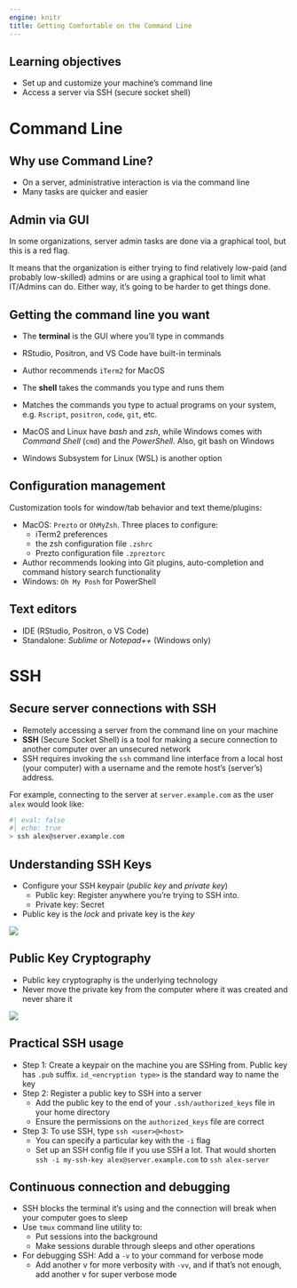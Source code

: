 ```yaml
---
engine: knitr
title: Getting Comfortable on the Command Line
---
```


## Learning objectives

-   Set up and customize your machine’s command line
-   Access a server via SSH (secure socket shell) 

# Command Line


## Why use Command Line?

- On a server, administrative interaction is via the command line  
- Many tasks are quicker and easier

::: {.callout-important}
## Admin via GUI 

In some organizations, server admin tasks are done via a graphical tool, but this is a red flag.

It means that the organization is either trying to find relatively low-paid (and probably low-skilled) admins or are using a graphical tool to limit what IT/Admins can do. Either way, it’s going to be harder to get things done. 

:::


## Getting the command line you want

- The **terminal** is the GUI where you’ll type in commands  
- RStudio, Positron, and VS Code have built-in terminals  
- Author recommends `iTerm2` for MacOS 

- The **shell** takes the commands you type and runs them  
- Matches the commands you type to actual programs on your system, e.g. `Rscript`, `positron`, `code`, `git`, etc. 
- MacOS and Linux have *bash* and *zsh*, while Windows comes with *Command Shell* (`cmd`) and the *PowerShell*. Also, git bash on Windows  
- Windows Subsystem for Linux (WSL) is another option  


## Configuration management

Customization tools for window/tab behavior and text theme/plugins:

- MacOS: `Prezto` or `OhMyZsh`. Three places to configure:  
  * iTerm2 preferences   
  * the zsh configuration file `.zshrc`  
  * Prezto configuration file `.zpreztorc` 
- Author recommends looking into Git plugins, auto-completion and command history search functionality  
- Windows: `Oh My Posh` for PowerShell  


## Text editors  

- IDE (RStudio, Positron, o VS Code)  
- Standalone: *Sublime* or *Notepad++* (Windows only)  


# SSH

## Secure server connections with SSH

- Remotely accessing a server from the command line on your machine 
- **SSH** (Secure Socket Shell) is a tool for making a secure connection to another computer over an unsecured network  
- SSH requires invoking the `ssh` command line interface from a local host (your computer) with a username and the remote host’s (server’s) address. 

For example, connecting to the server at `server.example.com` as the user `alex` would look like:

```bash
#| eval: false
#| echo: true
> ssh alex@server.example.com
```


## Understanding SSH Keys

- Configure your SSH keypair (*public key* and *private key*)  
  - Public key: Register anywhere you’re trying to SSH into.
  - Private key: Secret  
- Public key is the *lock* and private key is the *key*  
  
![](images/ssh.png)


## Public Key Cryptography

- Public key cryptography is the underlying technology  
- Never move the private key from the computer where it was created and never share it  

![](images/keypair.png)

## Practical SSH usage

- Step 1: Create a keypair on the machine you are SSHing from. Public key has `.pub` suffix. `id_<encryption type>` is the standard way to name the key 
- Step 2: Register a public key to SSH into a server 
  - Add the public key to the end of your `.ssh/authorized_keys` file in your home directory  
  - Ensure the permissions on the `authorized_keys` file are correct  
- Step 3: To use SSH, type `ssh <user>@<host>`  
  - You can specify a particular key with the `-i` flag  
  - Set up an SSH config file if you use SSH a lot. That would shorten `ssh -i my-ssh-key alex@server.example.com` to `ssh alex-server`
  
## Continuous connection and debugging

- SSH blocks the terminal it's using and the connection will break when your computer goes to sleep  
- Use `tmux` command line utility to: 
  - Put sessions into the background  
  - Make sessions durable through sleeps and other operations  
  
- For debugging SSH: Add a `-v` to your command for verbose mode  
  - Add another v for more verbosity with `-vv`, and if that’s not enough, add another v for super verbose mode
